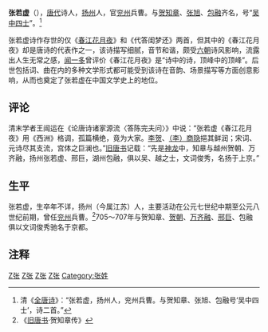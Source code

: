 '''张若虚'''（{{bd|约660年||约720年||catIdx=Z张}}），[[唐朝|唐代]]诗人，[[扬州_(古代)|扬州]]人，官[[兖州_(古代)|兖州]]兵曹。与[[贺知章|贺知章]]、[[张旭|张旭]]、[[包融|包融]]齐名，号“[[吴中四士|吴中四士]]”。<ref>清《[[全唐詩|全唐诗]]》：“张若虚，扬州人，兖州兵曹。与贺知章、张旭、包融号‘吴中四士’，诗二首。”</ref>

张若虚诗作存世的仅《[[春江花月夜|春江花月夜]]》和《代答闺梦还》两首，但其中的《春江花月夜》却是唐诗的代表作之一，该诗描写细腻，音节和谐，颇受[[六朝|六朝]]诗风影响，流露出人生无常之感，[[闻一多|闻一多]]曾评价《春江花月夜》是“诗中的诗，顶峰中的顶峰”。后世包括词、曲在内的多种文学形式都可能受到该诗在音韵、场景描写等方面创意影响，从而也奠定了张若虚在中国文学史上的地位。
==评论==
清末学者王闿运在《论唐诗诸家源流〈答陈完夫问〉》中说：“张若虚《春江花月夜》用《西洲》格调，孤篇横绝，竟为大家。[[李贺|李贺]]、[[李商隐|（李）商隐]]挹其鲜润；宋词、元诗尽其支流，宫体之巨澜也。”[[旧唐书|旧唐书]]记载：“先是[[神龍_(年號)|神龙]]中，知章与越州贺朝、万齐融，扬州张若虚、邢巨，湖州包融，俱以吴、越之士，文词俊秀，名扬于上京。”
==生平==
张若虚，生卒年不详，扬州（今属江苏）人，主要活动在公元七世纪中期至公元八世纪前期，曾任[[兖州_(古代)|兖州]]兵曹。<ref>《[[旧唐书|旧唐书]]·贺知章传》</ref>705～707年与贺知章、[[贺朝|贺朝]]、[[万齐融|万齐融]]、[[邢巨|邢巨]]、包融俱以文词俊秀驰名于京都。
==注释==
{{reflist}}
{{Wikisource author}}
[[Category:唐朝詩人|Z张]]
[[Category:扬州人|Z张]]
[[Category:7世纪出生|Z张]]
[[Category:8世纪逝世|Z张]]
[[Category:张姓|Category:张姓]]